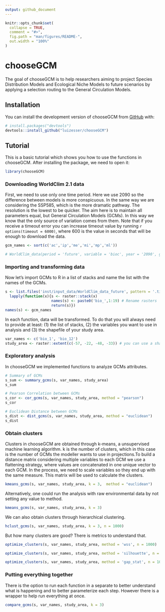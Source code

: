 ```yaml
---
output: github_document
---
```


<!-- README.md is generated from README.Rmd. Please edit that file -->

```r
knitr::opts_chunk$set(
  collapse = TRUE,
  comment = "#>",
  fig.path = "man/figures/README-",
  out.width = "100%"
)
```

# chooseGCM

<!-- badges: start -->
<!-- badges: end -->

The goal of chooseGCM is to help researchers aiming to project Species Distribution Models and Ecological Niche Models to future scenarios by applying a selection routing to the General Circulation Models.

## Installation

You can install the development version of chooseGCM from [GitHub](https://github.com/) with:

``` r
# install.packages("devtools")
devtools::install_github("luizesser/chooseGCM")
```

## Tutorial

This is a basic tutorial which shows you how to use the functions in chooseGCM. After installing the package, we need to open it:

```r
library(chooseGCM)
```


### Downloading WorldClim 2.1 data

First, we need to use only one time period. Here we use 2090 so the difference between models is more conspicuous. In the same way we are considering the SSP585, which is the more dramatic pathway. The resolution is the lowest to be quicker. The aim here is to maintain all parameters equal, but General Circulation Models (GCMs). In this way we know that the only source of variation comes from them. Note that if you receive a timeout error you can increase timeout value by running `r options(timeout = 6000)`, where 600 is the value in seconds that will be enough to download the data.

```r
gcm_names <- sort(c('ac','ip','me','mi','mp','ml'))

# WorldClim_data(period = 'future', variable = 'bioc', year = '2090', gcm = gcm_names, ssp = '585', resolution = 10)
```


### Importing and transforming data

Now let's import GCMs to R in a list of stacks and name the list with the names of the GCMs.

```r
s <- list.files('inst/input_data/WorldClim_data_future', pattern = '.tif', full.names = T) |>
  lapply(function(x){s <- raster::stack(x)
                     names(s) <- paste0('bio_',1:19) # Rename rasters
                     return(s)})
names(s) <- gcm_names
```


In each function, data will be transformed. To do that you will always need to provide at least: (1) the list of stacks, (2) the variables you want to use in analysis and (3) the shapefile of your study area. 

```r
var_names <- c('bio_1', 'bio_12')
study_area <- raster::extent(c(-57, -22, -48, -33)) # you can use a shapefile here
```


### Exploratory analysis

In chooseGCM we implemented functions to analyze GCMs attributes.

```r
# Summary of GCMs
s_sum <- summary_gcms(s, var_names, study_area)
s_sum
```


```r
# Pearson Correlation between GCMs
s_cor <- cor_gcms(s, var_names, study_area, method = "pearson")
s_cor
```


```r
# Euclidean Distance between GCMs
s_dist <- dist_gcms(s, var_names, study_area, method = "euclidean")
s_dist
```


### Obtain clusters

Clusters in chooseGCM are obtained through k-means, a unsupervised machine learning algorithm. k is the number of clusters, which in this case is the number of GCMs the modeller wants to use in projections.To build a distance matrix considering multiple variables to each GCM we use a flattening strategy, where values are concatenated in one unique vector to each GCM. In the process, we need to scale variables so they end up with the same measure. This matrix will be used to calculate the clusters.

```r
kmeans_gcms(s, var_names, study_area, k = 3,  method = "euclidean")
```


Alternatively, one could run the analysis with raw environmental data by not setting any value to method.

```r
kmeans_gcms(s, var_names, study_area, k = 3)
```


We can also obtain clusters through hierarchical clustering.

```r
hclust_gcms(s, var_names, study_area, k = 3, n = 1000)
```


But how many clusters are good? There is metrics to understand that.

```r
optimize_clusters(s, var_names, study_area, method = 'wss', n = 1000)
```


```r
optimize_clusters(s, var_names, study_area, method = 'silhouette', n = 1000)
```


```r
optimize_clusters(s, var_names, study_area, method = 'gap_stat', n = 1000)
```


### Putting everything together

There is the option to run each function in a separate to better understand what is happening and to better parameterize each step. However there is a wrapper to help run everything at once.

```r
compare_gcms(s, var_names, study_area, k = 3)
```

